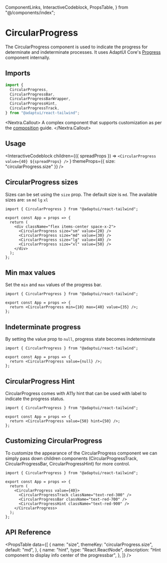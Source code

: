  ComponentLinks,
  InteractiveCodeblock,
  PropsTable,
} from "@/components/index";

# CircularProgress

The CircularProgress component is used to indicate the progress for determinate
and indeterminate processes. It uses AdaptUI Core's
[Progress](https://github.com/adaptui/react/blob/main/docs/progress.md)
component internally.

<ComponentLinks
  github="circular-progress"
  theme="circularProgress"
  story="feedback-circularprogress"
/>

## Imports

```js
import {
  CircularProgress,
  CircularProgressBar,
  CircularProgressBarWrapper,
  CircularProgressHint,
  CircularProgressTrack,
} from "@adaptui/react-tailwind";
```

<Nextra.Callout>
  A complex component that supports customization as per the
  [composition](/docs/composition) guide.
</Nextra.Callout>

## Usage

<InteractiveCodeblock
  children={({ spreadProps }) =>
    `<CircularProgress value={40} ${spreadProps} />`
  }
  themeProps={{ size: "circularProgress.size" }}
/>

## CircularProgress sizes

Sizes can be set using the `size` prop. The default size is `md`. The available
sizes are: `sm` `md` `lg` `xl`

<Codeblock live noInline>

```
import { CircularProgress } from "@adaptui/react-tailwind";

export const App = props => {
  return (
    <div className="flex items-center space-x-2">
      <CircularProgress size="sm" value={20} />
      <CircularProgress size="md" value={30} />
      <CircularProgress size="lg" value={40} />
      <CircularProgress size="xl" value={50} />
    </div>
  );
};
```

</Codeblock>

## Min max values

Set the `min` and `max` values of the progress bar.

<Codeblock live noInline>

```
import { CircularProgress } from "@adaptui/react-tailwind";

export const App = props => {
  return <CircularProgress min={10} max={40} value={35} />;
};
```

</Codeblock>

## Indeterminate progress

By setting the value prop to `null`, progress state becomes indeterminate

<Codeblock live noInline>

```
import { CircularProgress } from "@adaptui/react-tailwind";

export const App = props => {
  return <CircularProgress value={null} />;
};
```

</Codeblock>

## CircularProgress Hint

CircularProgress comes with A11y hint that can be used with label to indicate
the progress status.

<Codeblock live noInline>

```
import { CircularProgress } from "@adaptui/react-tailwind";

export const App = props => {
  return <CircularProgress value={50} hint={50} />;
};
```

</Codeblock>

## Customizing CircularProgress

To customize the appearance of the CircularProgress component we can simply pass
down children components (CircularProgressTrack, CircularProgressBar,
CircularProgressHint) for more control.

<Codeblock live noInline>

```
import { CircularProgress } from "@adaptui/react-tailwind";

export const App = props => {
  return (
    <CircularProgress value={40}>
      <CircularProgressTrack className="text-red-300" />
      <CircularProgressBar className="text-red-700" />
      <CircularProgressHint className="text-red-900" />
    </CircularProgress>
  );
};
```

</Codeblock>

## API Reference

<PropsTable
  data={[
    {
      name: "size",
      themeKey: "circularProgress.size",
      default: "md",
    },
    {
      name: "hint",
      type: "React.ReactNode",
      description: "Hint component to display info center of the progressbar",
    },
  ]}
/>
